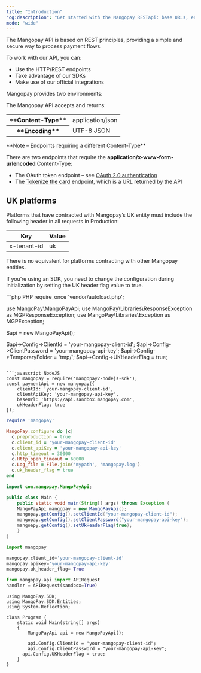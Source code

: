```yaml
---
title: "Introduction"
"og:description": "Get started with the Mangopay RESTapi: base URLs, environments, content type, and encoding."
mode: "wide"
---
```


The Mangopay API is based on REST principles, providing a simple and secure way to process payment flows.

To work with our API, you can:

- Use the HTTP/REST endpoints
- Take advantage of our SDKs
- Make use of our official integrations

Mangopay provides two environments:

The Mangopay API accepts and returns:

<table class="header-column">
  <tbody>
    <tr>
      <th class="header">**Content-Type**</th>
      <td class="table-content">application/json</td>
    </tr>
    <tr>
      <th class="header">**Encoding**</th>
      <td class="table-content">UTF-8 JSON</td>
    </tr>
  </tbody>
</table>

<Note>
**Note – Endpoints requiring a different Content-Type**

There are two endpoints that require the **application/x-www-form-urlencoded** Content-Type: 
- The OAuth token endpoint – see <a href="/api-reference/overview/authentication#oauth-2-0-authentication">OAuth 2.0 authentication</a>
- The <a href="/api-reference/card-registrations/tokenize-card">Tokenize the card</a> endpoint, which is a URL returned by the API
</Note>

## UK platforms

Platforms that have contracted with Mangopay’s UK entity must include the following header in all requests in Production:

<table>
  <tr>
    <th class="header">Key</th>
    <th class="header">Value</th>
  </tr>
  <tbody>
    <tr>
      <td class="table-content">x-tenant-id</td>
      <td class="table-content">uk</td>
    </tr>
  </tbody>
</table>

There is no equivalent for platforms contracting with other Mangopay entities.

If you’re using an SDK, you need to change the configuration during initialization by setting the UK header flag value to true.

<CodeGroup>
```php PHP 
<?php

require_once 'vendor/autoload.php';

use MangoPay\MangoPayApi;
use MangoPay\Libraries\ResponseException as MGPResponseException;
use MangoPay\Libraries\Exception as MGPException;

$api = new MangoPayApi();

$api->Config->ClientId = 'your-mangopay-client-id';
$api->Config->ClientPassword = 'your-mangopay-api-key';
$api->Config->TemporaryFolder = 'tmp/';
$api->Config->UKHeaderFlag = true;

````

```javascript NodeJS
const mangopay = require('mangopay2-nodejs-sdk');
const paymentApi = new mangopay({
	clientId: 'your-mangopay-client-id',
	clientApiKey: 'your-mangopay-api-key',
	baseUrl: 'https://api.sandbox.mangopay.com',
	ukHeaderFlag: true
});
````

```ruby Ruby
require 'mangopay'

MangoPay.configure do |c|
  c.preproduction = true
  c.client_id = 'your-mangopay-client-id'
  c.client_apiKey = 'your-mangopay-api-key'
  c.http_timeout = 30000
  c.Http_open_timeout = 60000
  c.Log_file = File.join('mypath', 'mangopay.log')
  c.uk_header_flag = true
end
```

```java Java
import com.mangopay.MangoPayApi;

public class Main {
    public static void main(String[] args) throws Exception {
    MangoPayApi mangopay = new MangoPayApi();
    mangopay.getConfig().setClientId("your-mangopay-client-id");
    mangopay.getConfig().setClientPassword("your-mangopay-api-key");
    mangoapy.getConfig().setUkHeaderFlag(true);
    }
}
```

```python Python
import mangopay

mangopay.client_id='your-mangopay-client-id'
mangopay.apikey='your-mangopay-api-key'
mangopay.uk_header_flag= True

from mangopay.api import APIRequest
handler = APIRequest(sandbox=True)
```

```dotnet .Net
using MangoPay.SDK;
using MangoPay.SDK.Entities;
using System.Reflection;

class Program {
    static void Main(string[] args)
    {
        MangoPayApi api = new MangoPayApi();

        api.Config.ClientId = "your-mangopay-client-id";
        api.Config.ClientPassword = "your-mangopay-api-key";
	  api.Config.UKHeaderFlag = true;
    }
}
```

</CodeGroup>
